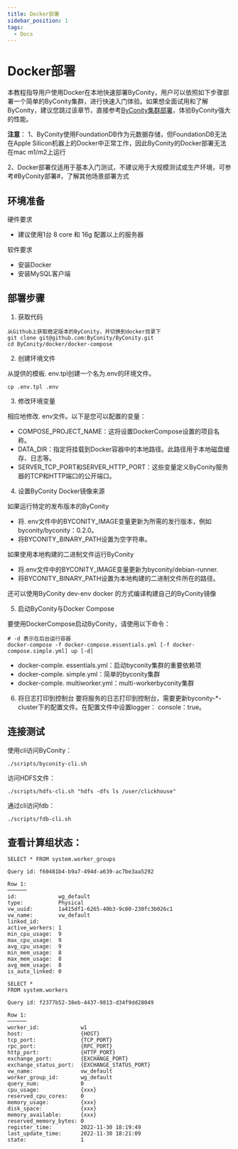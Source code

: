 ```yaml
---
title: Docker部署
sidebar_position: 1
tags:
  - Docs
---
```



# Docker部署

本教程指导用户使用Docker在本地快速部署ByConity，用户可以依照如下步骤部署一个简单的ByConity集群，进行快速入门体验。如果想全面试用和了解ByConity，建议您跳过该章节，直接参考[ByConity集群部署](../deployment/02-deployment-with-k8s.mdx)，体验ByConity强大的性能。

**注意**：
1、ByConity使用FoundationDB作为元数据存储，但FoundationDB无法在Apple Silicon机器上的Docker中正常工作，因此ByConity的Docker部署无法在mac m1/m2上运行

2、Docker部署仅适用于基本入门测试，不建议用于大规模测试或生产环境，可参考#ByConity部署#，了解其他场景部署方式

## 环境准备

硬件要求
- 建议使用1台 8 core 和 16g 配置以上的服务器 

软件要求
- 安装Docker
- 安装MySQL客户端

## 部署步骤

1. 获取代码

```
从Github上获取稳定版本的ByConity，并切换到docker目录下
git clone git@github.com:ByConity/ByConity.git
cd ByConity/docker/docker-compose
```

2. 创建环境文件

从提供的模板. env.tpl创建一个名为.env的环境文件。

```
cp .env.tpl .env
```

3. 修改环境变量

相应地修改. env文件。以下是您可以配置的变量：

- COMPOSE_PROJECT_NAME：这将设置DockerCompose设置的项目名称。
- DATA_DIR：指定将挂载到Docker容器中的本地路径。此路径用于本地磁盘缓存、日志等。
- SERVER_TCP_PORT和SERVER_HTTP_PORT：这些变量定义ByConity服务器的TCP和HTTP端口的公开端口。

4. 设置ByConity Docker镜像来源

如果运行特定的发布版本的ByConity

- 将. env文件中的BYCONITY_IMAGE变量更新为所需的发行版本，例如byconity/byconity：0.2.0。
- 将BYCONITY_BINARY_PATH设置为空字符串。

如果使用本地构建的二进制文件运行ByConity

- 将.env文件中的BYCONITY_IMAGE变量更新为byconity/debian-runner.
- 将BYCONITY_BINARY_PATH设置为本地构建的二进制文件所在的路径。

还可以使用ByConity dev-env docker 的方式编译构建自己的ByConity镜像

5. 启动ByConity与Docker Compose

要使用DockerCompose启动ByConity，请使用以下命令：

```
# -d 表示在后台运行容器
docker-compose -f docker-compose.essentials.yml [-f docker-compose.simple.yml] up [-d]
```

- docker-comple. essentials.yml：启动byconity集群的重要依赖项
- docker-comple. simple.yml：简单的byconity集群
- docker-comple. multiworker.yml：multi-workerbyconity集群

6. 将日志打印到控制台
要将服务的日志打印到控制台，需要更新byconity-*-cluster下的配置文件。在配置文件中设置logger： console：true。

## 连接测试
使用cli访问ByConity：

```
./scripts/byconity-cli.sh
```

访问HDFS文件：

```
./scripts/hdfs-cli.sh "hdfs -dfs ls /user/clickhouse"
```

通过cli访问fdb：

```
./scripts/fdb-cli.sh
```

## 查看计算组状态：

```
SELECT * FROM system.worker_groups

Query id: f60481b4-b9a7-494d-a639-ac7be3aa5292

Row 1:
──────
id:             wg_default
type:           Physical
vw_uuid:        1a415df1-6265-40b3-9c00-230fc3b026c1
vw_name:        vw_default
linked_id:
active_workers: 1
min_cpu_usage:  9
max_cpu_usage:  9
avg_cpu_usage:  9
min_mem_usage:  8
max_mem_usage:  8
avg_mem_usage:  8
is_auto_linked: 0

SELECT *
FROM system.workers

Query id: f2377b52-38eb-4437-9813-d34f9dd28049

Row 1:
──────
worker_id:             w1
host:                  {HOST}
tcp_port:              {TCP_PORT}
rpc_port:              {RPC_PORT}
http_port:             {HTTP_PORT}
exchange_port:         {EXCHANGE_PORT}
exchange_status_port:  {EXCHANGE_STATUS_PORT}
vw_name:               vw_default
worker_group_id:       wg_default
query_num:             0
cpu_usage:             {xxx}
reserved_cpu_cores:    0
memory_usage:          {xxx}
disk_space:            {xxx}
memory_available:      {xxx}
reserved_memory_bytes: 0
register_time:         2022-11-30 18:19:49
last_update_time:      2022-11-30 18:21:09
state:                 1
```

